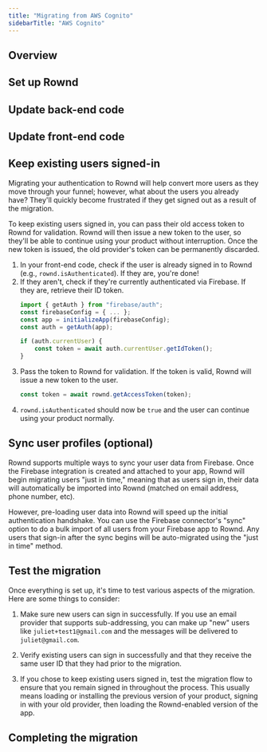 ```yaml
---
title: "Migrating from AWS Cognito"
sidebarTitle: "AWS Cognito"
---
```

<!-- Summary of migration -->

## Overview
<!-- Outline the basic steps required for migrating to Rownd and call out any "gotchas" -->

## Set up Rownd
<!-- Create a Rownd app, enable matching sign-in methods, set up an integration (if applicable) -->

## Update back-end code
<!-- Remove old provider SDKs, remove old provider code, install Rownd SDK, add Rownd code-->

## Update front-end code
<!-- Remove old provider SDKs, remove old provider code, install Rownd SDK, add Rownd code-->

## Keep existing users signed-in
<!-- Describe how to use an existing token from the old provider to sign into Rownd -->
Migrating your authentication to Rownd will help convert more users as they move through your funnel; however, what about the users you already have? They'll quickly become frustrated if they get signed out as a result of the migration.

To keep existing users signed in, you can pass their old access token to Rownd for validation. Rownd will then issue a new token to the user, so they'll be able to continue using your product without interruption. Once the new token is issued, the old provider's token can be permanently discarded.

1. In your front-end code, check if the user is already signed in to Rownd (e.g., `rownd.isAuthenticated`). If they are, you're done!
2. If they aren't, check if they're currently authenticated via Firebase. If they are, retrieve their ID token.
    ```typescript
    import { getAuth } from "firebase/auth";
    const firebaseConfig = { ... };
    const app = initializeApp(firebaseConfig);
    const auth = getAuth(app);

    if (auth.currentUser) {
        const token = await auth.currentUser.getIdToken();
    }
    ```
3. Pass the token to Rownd for validation. If the token is valid, Rownd will issue a new token to the user.
    ```typescript
    const token = await rownd.getAccessToken(token);
    ```
4. `rownd.isAuthenticated` should now be `true` and the user can continue using your product normally.

## Sync user profiles (optional)
<!--  Steps to migrate users to keep IDs stable, leveraging an integration if possible, otherwise CSV/JSON export and import w/ sample scripts, etc -->
Rownd supports multiple ways to sync your user data from Firebase. Once the Firebase integration is created and attached to your app, Rownd will begin migrating users "just in time," meaning that as users sign in, their data will automatically be imported into Rownd (matched on email address, phone number, etc).

However, pre-loading user data into Rownd will speed up the initial authentication handshake. You can use the Firebase connector's "sync" option to do a bulk import of all users from your Firebase app to Rownd. Any users that sign-in after the sync begins will be auto-migrated using the "just in time" method.

## Test the migration
<!-- Make sure everything works -->
Once everything is set up, it's time to test various aspects of the migration. Here are some things to consider:

1. Make sure new users can sign in successfully. If you use an email provider that supports sub-addressing, you can make up "new" users like `juliet+test1@gmail.com` and the messages will be delivered to `juliet@gmail.com`.

2. Verify existing users can sign in successfully and that they receive the same user ID that they had prior to the migration.

3. If you chose to keep existing users signed in, test the migration flow to ensure that you remain signed in throughout the process. This usually means loading or installing the previous version of your product, signing in with your old provider, then loading the Rownd-enabled version of the app.

## Completing the migration
<!-- Any last steps to wrap things up.  -->
